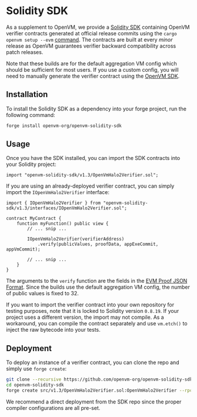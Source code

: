 # Solidity SDK

As a supplement to OpenVM, we provide a [Solidity SDK](https://github.com/openvm-org/openvm-solidity-sdk) containing OpenVM verifier contracts generated at official release commits using the `cargo openvm setup --evm` [command](/book/advanced-usage/sdk#setup). The contracts are built at every _minor_ release as OpenVM guarantees verifier backward compatibility across patch releases.

Note that these builds are for the default aggregation VM config which should be sufficient for most users. If you use a custom config, you will need to manually generate the verifier contract using the [OpenVM SDK](/book/advanced-usage/sdk).

## Installation

To install the Solidity SDK as a dependency into your forge project, run the following command:

```bash
forge install openvm-org/openvm-solidity-sdk
```

## Usage

Once you have the SDK installed, you can import the SDK contracts into your Solidity project:

```solidity
import "openvm-solidity-sdk/v1.3/OpenVmHalo2Verifier.sol";
```

If you are using an already-deployed verifier contract, you can simply import the `IOpenVmHalo2Verifier` interface:

```solidity
import { IOpenVmHalo2Verifier } from "openvm-solidity-sdk/v1.3/interfaces/IOpenVmHalo2Verifier.sol";

contract MyContract {
    function myFunction() public view {
        // ... snip ...

        IOpenVmHalo2Verifier(verifierAddress)
            .verify(publicValues, proofData, appExeCommit, appVmCommit);

        // ... snip ...
    }
}
```

The arguments to the `verify` function are the fields in the [EVM Proof JSON Format](./verifying-proofs#evm-proof-json-format).
Since the builds use the default aggregation VM config, the number of public values is fixed to 32.

If you want to import the verifier contract into your own repository for testing purposes, note that it is locked to Solidity version `0.8.19`. If your project uses a different version, the import may not compile. As a workaround, you can compile the contract separately and use `vm.etch()` to inject the raw bytecode into your tests.

## Deployment

To deploy an instance of a verifier contract, you can clone the repo and simply use `forge create`:

```bash
git clone --recursive https://github.com/openvm-org/openvm-solidity-sdk.git
cd openvm-solidity-sdk
forge create src/v1.3/OpenVmHalo2Verifier.sol:OpenVmHalo2Verifier --rpc-url $RPC --private-key $PRIVATE_KEY --broadcast
```

We recommend a direct deployment from the SDK repo since the proper compiler configurations are all pre-set.
